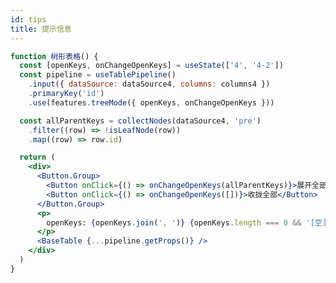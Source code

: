 ```yaml
---
id: tips
title: 提示信息
---
```


```jsx
function 树形表格() {
  const [openKeys, onChangeOpenKeys] = useState(['4', '4-2'])
  const pipeline = useTablePipeline()
    .input({ dataSource: dataSource4, columns: columns4 })
    .primaryKey('id')
    .use(features.treeMode({ openKeys, onChangeOpenKeys }))

  const allParentKeys = collectNodes(dataSource4, 'pre')
    .filter((row) => !isLeafNode(row))
    .map((row) => row.id)

  return (
    <div>
      <Button.Group>
        <Button onClick={() => onChangeOpenKeys(allParentKeys)}>展开全部</Button>
        <Button onClick={() => onChangeOpenKeys([])}>收拢全部</Button>
      </Button.Group>
      <p>
        openKeys: {openKeys.join(', ')} {openKeys.length === 0 && '[空]'}
      </p>
      <BaseTable {...pipeline.getProps()} />
    </div>
  )
}
```
